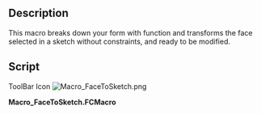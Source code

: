 <languages/>
{{Macro
|Name=FaceToSketch
|Icon=Macro_FaceToSketch.png
|Description=This macro breaks down your form with function Draft Downgrade and transforms the face selected in a sketch without constraints, and ready to be modified.
|Author=Jreinhardt
|Version=1.0
|Date=2013-12-23
|FCVersion=All
|Download=[https://www.freecadweb.org/wiki/images/6/6e/Macro_FaceToSketch.png ToolBar Icon]
}}

==Description==
This macro breaks down your form with function {{KEY|[[Image:Draft_Downgrade.svg|16px]] [[Draft Downgrade]]}} and transforms the face selected in a sketch without constraints, and ready to be modified.

==Script==

ToolBar Icon [[Image:Macro_FaceToSketch.png]]

'''Macro_FaceToSketch.FCMacro'''

{{MacroCode|code=

import Draft
  
wires,_faces = Draft.downgrade(FreeCADGui.Selection.getSelection(),delete=True)
  
sketch = Draft.makeSketch(wires[0:1])
for wire in wires[1:]:
    Draft.makeSketch([wire],addTo=sketch)
  
for wire in wires:
    FreeCAD.ActiveDocument.removeObject(wire.Name)
}}

{{clear}}